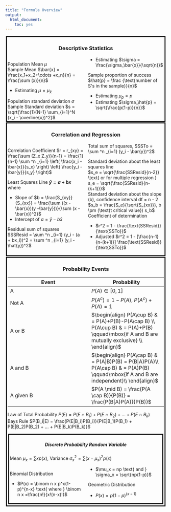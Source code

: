 ```yaml
---
title: "Formula Overview"
output:
  html_document:
    toc: yes
---
```

<style>
  .col2 {
    columns: 2 200px;         /* number of columns and width in pixels*/
    -webkit-columns: 2 200px; /* chrome, safari */
    -moz-columns: 2 200px;    /* firefox */
  }
  .col3 {
    columns: 2 100px;
    -webkit-columns: 2 100px;
    -moz-columns: 2 100px;
  }
  .myClass_border
  {
   border: 3px solid black;
    padding: 2px;
    margin: 2px;
  }
  .pagebreak { page-break-before: always; }
</style>
<div class="myClass_border">
<center><h3>Descriptive Statistics</h3></center>  
<div class="col2">
<p>
Population Mean $\mu$   
Sample Mean $\bar{x} = \frac{x_1+x_2+\cdots +x_n}{n} = \frac{\sum (x)}{n}$

* Estimating $\mu = \mu_\bar{x}$ 

Population standard deviation $\sigma$   
Sample Standard deviation $s = \sqrt{\frac{1}{N-1} \sum_{i=1}^N (x_i - \overline{x})^2}$ 

* Estimating $\sigma = \frac{\sigma_\bar{x}}{\sqrt{n}}$  
</p>
<p>
Sample proportion of success $\hat{p} = \frac {\text{number of S's in the sample}}{n}$

* Estimating $\mu_\hat{p} = p$
* Estimating $\sigma_\hat{p} = \sqrt{\frac{p(1-p)}{n}}$
</p>
</div>
</div>
<div class="myClass_border">
<center><h3>Correlation and Regression</h3></center>  
<div class="col2">
<p>
Correlation Coefficient $r = r_{xy} = \frac{\sum (Z_x Z_y)}{n-1} = \frac{1}{n-1} \sum ^n _{i=1} \left( \frac{x_i - \bar{x}}{s_x} \right) \left( \frac{y_i - \bar{y}}{s_y} \right)$   

Least Squares Line **$\hat{y} = a + bx$** where  

* Slope of $b = \frac{S_{xy}}{S_{xx}} = \frac{\sum ((x -\bar{x})(y -\bar{y}))}{\sum (x -\bar{x})^2}$
* Intercept of $a = \bar{y} - b\bar{x}$   

Residual sum of squares   
$SSResid = \sum ^n _{i=1} (y_i - (a + bx_i))^2 = \sum ^n _{i=1} (y_i - \hat{y})^2$   
Total sum of squares, $SSTo = \sum ^n _{i=1} (y_i - \bar{y})^2$     
</p>
<p>
Standard deviation about the least squares line   
$s_e = \sqrt{\frac{SSResid}{n-2}} \text{ or for multiple regression } s_e = \sqrt{\frac{SSResid}{n-(k+1)}}$   
Standard deviation about the slope (b), confidence interval df = n - 2   
$s_b = \frac{S_e}{\sqrt{S_{xx}}}, b \pm (\text{t critical value}) s_b$   
Coefficient of determination 

*  $r^2 = 1 - \frac{\text{SSResid}}{\text{SSTo}}$   
*  Adjusted $r^2 = 1 - [\frac{n-1}{n-(k+1)}] \frac{\text{SSResid}}{\text{SSTo}}$
</p>
</div>
</div>

<div class="myClass_border">
<center><h3>Probability Events</h3></center> 
Event|Probability
------------- | ------------
A|$P(A)\in[0,1]$
Not A|$P(A^c)=1-P(A)$, $P(A^c) + P(A) = 1$
A or B|$\begin{align}
P(A\cup B) & = P(A)+P(B)-P(A\cap B) \\
P(A\cup B) & = P(A)+P(B) \qquad\mbox{if A and B are mutually exclusive} \\
\end{align}$
A and B|$\begin{align}
P(A\cap B) & = P(A|B)P(B) = P(B|A)P(A)\\
P(A\cap B) &  = P(A)P(B) \qquad\mbox{if A and B are independent}\\
\end{align}$
A given B|$P(A \mid B) = \frac{P(A \cap B)}{P(B)} = \frac{P(B|A)P(A)}{P(B)}$

Law of Total Probability $P(E)= P(E \cap B_1) + P(E \cap B_2) + ... + P(E \cap B_k)$  
Bays Rule $P(B_i|E) = \frac{P(E|B_i)P(B_i)}{P(E|B_1)P(B_1) + P(E|B_2)P(B_2) + ... + P(E|B_k)P(B_k)}$  

<div class="myClass_border">
<center><h5>Discrete Probability Random Variable</h5></center>   

Mean $\mu_x = \sum xp(x)$,  Variance $\sigma_x^2 = \sum (x- \mu_x)^2p(x)$   

<div class="col2" >
<p>
Binomial Distribution  

* $P(x) = \binom n x  p^x(1-p)^{n-x} \text{ where } \binom n x =\frac{n!}{x!(n-x)!}$
* $\mu_x = np  \text{ and } \sigma_x = \sqrt{np(1-p)}$
</p>
<p>
Geometric Distribution  

* $P(x) = p(1-p)^(x-1)$
</p>
</div>
</div>
</div>
</div>